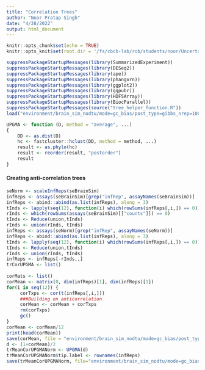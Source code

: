 ```yaml
---
title: "Correlation Trees"
author: "Noor Pratap Singh"
date: "4/28/2022"
output: html_document
---
```


```r
knitr::opts_chunk$set(echo = TRUE)
knitr::opts_knit$set(root.dir = '/fs/cbcb-lab/rob/students/noor/Uncertainity/treeTerminusScripts')
```

```r
suppressPackageStartupMessages(library(SummarizedExperiment))
suppressPackageStartupMessages(library(DESeq2))
suppressPackageStartupMessages(library(ape))
suppressPackageStartupMessages(library(phangorn))
suppressPackageStartupMessages(library(ggplot2))
suppressPackageStartupMessages(library(ggpubr))
suppressPackageStartupMessages(library(HDF5Array))
suppressPackageStartupMessages(library(BiocParallel))
suppressPackageStartupMessages(source("tree_helper_function.R"))
load("environment/brain_sim_nodtu/mode=gc_bias/post_type=gibbs_nrep=100_tf=100/seBrainSim.RData")
```

```r
UPGMA <- function (D, method = "average", ...) 
{
    DD <- as.dist(D)
    hc <- fastcluster::hclust(DD, method = method, ...)
    result <- as.phylo(hc)
    result <- reorder(result, "postorder")
    result
}
```

#### Creating anti-correlation trees
```r
seNorm <- scaleInfReps(seBrainSim)
infReps <- assays(seBrainSim)[grep("infRep", assayNames(seBrainSim))]
infReps <- abind::abind(as.list(infReps), along = 3)
tInds <- lapply(seq(12), function(i) which(rowSums(infReps[,i,]) == 0))
rInds <- which(rowSums(assays(seBrainSim)[["counts"]]) == 0)
tInds <- Reduce(union,tInds)
rInds <- union(rInds, tInds)
infReps <- assays(seNorm)[grep("infRep", assayNames(seNorm))]
infReps <- abind::abind(as.list(infReps), along = 3)
tInds <- lapply(seq(12), function(i) which(rowSums(infReps[,i,]) == 0))
tInds <- Reduce(union,tInds)
rInds <- union(rInds, tInds)
infReps <- infReps[-rInds,,]
trCorUPGMA <- list()
 
corMats <- list()
corMean <- matrix(0, dim(infReps)[1], dim(infReps)[1])
for(i in seq(12)) {
     corTxps <- cor(t(infReps[,i,]))
     ###Building on anticorrelation
     corMean <- corMean + corTxps
     rm(corTxps)
     gc()
}
corMean <- corMean/12
print(head(corMean))
save(corMean, file = "environment/brain_sim_nodtu/mode=gc_bias/post_type=gibbs_nrep=100_tf=100/updated/comp_trees/cor_mean.RData")
d <- (1+corMean)/2
trMeanCorUPGMANorm <- UPGMA(d)
trMeanCorUPGMANorm$tip.label <- rownames(infReps)
save(trMeanCorUPGMANorm, file="environment/brain_sim_nodtu/mode=gc_bias/post_type=gibbs_nrep=100_tf=100/updated/comp_trees/trMeanCorUPGMANorm.RData")
```